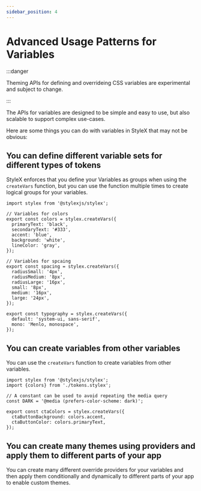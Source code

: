 ```yaml
---
sidebar_position: 4
---
```


# Advanced Usage Patterns for Variables

:::danger

Theming APIs for defining and overrideing CSS variables are experimental and
subject to change.

:::

The APIs for variables are designed to be simple and easy to use, but also
scalable to support complex use-cases.

Here are some things you can do with variables in StyleX that may not be
obvious:

## You can define different variable sets for different types of tokens

StyleX enforces that you define your Variables as groups when using the
`createVars` function, but you can use the function multiple times to create
logical groups for your variables.

```tsx title="tokens.stylex.js"
import stylex from '@stylexjs/stylex';

// Variables for colors
export const colors = stylex.createVars({
  primaryText: 'black',
  secondaryText: '#333',
  accent: 'blue',
  background: 'white',
  lineColor: 'gray',
});

// Variables for spcaing
export const spacing = stylex.createVars({
  radiusSmall: '4px',
  radiusMedium: '8px',
  radiusLarge: '16px',
  small: '8px',
  medium: '16px',
  large: '24px',
});

export const typography = stylex.createVars({
  default: 'system-ui, sans-serif',
  mono: 'Menlo, monospace',
});
```

## You can create variables from other variables

You can use the `createVars` function to create variables from other variables.

```tsx title="heroTokens.stylex.js"
import stylex from '@stylexjs/stylex';
import {colors} from './tokens.stylex';

// A constant can be used to avoid repeating the media query
const DARK = '@media (prefers-color-scheme: dark)';

export const ctaColors = stylex.createVars({
  ctaButtonBackground: colors.accent,
  ctaButtonColor: colors.primaryText,
});
```

## You can create many themes using providers and apply them to different parts of your app

You can create many different override providers for your variables and then
apply them conditionally and dynamically to different parts of your app to
enable custom themes.
